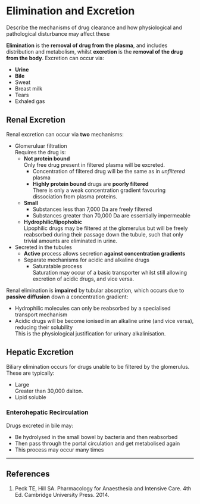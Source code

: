 # Elimination and Excretion

:::dual
Describe the mechanisms of drug clearance and how physiological and pathological disturbance may affect these
:::

**Elimination** is the **removal of drug from the plasma**, and includes distribution and metabolism, whilst **excretion** is the **removal of the drug from the body**. Excretion can occur via:

* **Urine**
* **Bile**
* Sweat
* Breast milk
* Tears
* Exhaled gas

## Renal Excretion

Renal excretion can occur via **two** mechanisms:

* Glomeruluar filtration\
Requires the drug is:
    * **Not protein bound**\
    Only free drug present in filtered plasma will be excreted.
        * Concentration of filtered drug will be the same as in *unfiltered* plasma
        * **Highly protein bound** drugs are **poorly filtered**\
        There is only a weak concentration gradient favouring dissociation from plasma proteins.
    * **Small**\
        * Substances less than 7,000 Da are freely filtered
        * Substances greater than 70,000 Da are essentially impermeable
    * **Hydrophilic/lipophobic**\
        Lipophilic drugs may be filtered at the glomerulus but will be freely reabsorbed during their passage down the tubule, such that only trivial amounts are eliminated in urine.
* Secreted in the tubules
    * **Active** process allows secretion **against concentration gradients**
    * Separate mechanisms for acidic and alkaline drugs
        * Saturatable process\
        Saturation may occur of a basic transporter whilst still allowing excretion of acidic drugs, and vice versa.

Renal elimination is **impaired** by tubular absorption, which occurs due to **passive diffusion** down a concentration gradient:

* Hydrophilic molecules can only be reabsorbed by a specialised transport mechanism
* Acidic drugs will be become ionised in an alkaline urine (and vice versa), reducing their solubility\
This is the physiological justification for urinary alkalinisation.

## Hepatic Excretion

Biliary elimination occurs for drugs unable to be filtered by the glomerulus. These are typically:

* Large\
Greater than 30,000 dalton.
* Lipid soluble

### Enterohepatic Recirculation

Drugs excreted in bile may:

* Be hydrolysed in the small bowel by bacteria and then reabsorbed
* Then pass through the portal circulation and get metabolised again
* This process may occur many times

---

## References

1. Peck TE, Hill SA. Pharmacology for Anaesthesia and Intensive Care. 4th Ed. Cambridge University Press. 2014.\
